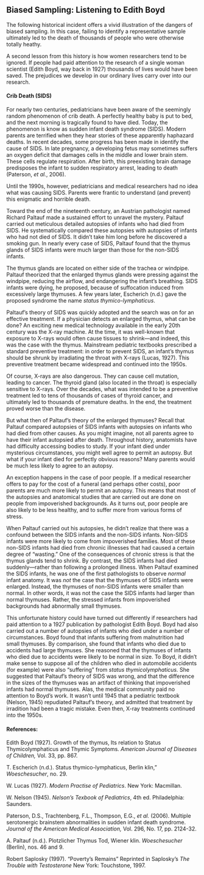 


## Biased Sampling: Listening to Edith Boyd

The following historical incident offers a vivid illustration of the
dangers of biased sampling. In this case, failing to identify a
representative sample ultimately led to the death of thousands of
people who were otherwise totally heathy.

A second lesson from this history is how women researchers tend to
be ignored. If people had paid attention to the research of a single
woman scientist (Edith Boyd, way back in 1927) thousands of lives
would have been saved. The prejudices we develop in our ordinary
lives carry over into our research.

#### Crib Death (SIDS)

For nearly two centuries, pediatricians have been aware of the
seemingly random phenomenon of crib death. A perfectly healthy baby
is put to bed, and the next morning is tragically found to have
died. Today, the phenomenon is know as sudden infant death syndrome
(SIDS). Modern parents are terrified when they hear stories of these
apparently haphazard deaths. In recent decades, some progress has
been made in identify the cause of SIDS. In late pregnancy, a
developing fetus may sometimes suffers an oxygen deficit that
damages cells in the middle and lower brain stem. These cells
regulate respiration. After birth, this preexisting brain damage
predisposes the infant to sudden respiratory arrest, leading to
death (Paterson, *et al.*, 2006).

Until the 1990s, however, pediatricians and medical researchers had
no idea what was causing SIDS. Parents were frantic to understand
(and prevent) this enigmatic and horrible death.

Toward the end of the nineteenth century, an Austrian pathologist
named Richard Paltauf made a sustained effort to unravel the
mystery. Paltauf carried out meticulous detailed autopsies of
infants who had died from SIDS. He systematically compared these
autopsies with autopsies of infants who had not died of SIDS. It
didn't take him long before he discovered a smoking gun. In nearly
every case of SIDS, Paltauf found that the thymus glands of SIDS
infants were much larger than those for the non-SIDS infants.

The thymus glands are located on either side of the trachea or
windpipe. Paltauf theorized that the enlarged thymus glands were
pressing against the windpipe, reducing the airflow, and endangering
the infant's breathing. SIDS infants were dying, he proposed,
because of suffocation induced from excessively large thymuses. A
few years later, Escherich (n.d.) gave the proposed syndrome the
name *status thymico-lymphaticus*.

Paltauf's theory of SIDS was quickly adopted and the search was on
for an effective treatment. If a physician detects an enlarged
thymus, what can be done? An exciting new medical technology
available in the early 20th century was the X-ray machine. At the
time, it was well-known that exposure to X-rays would often cause
tissues to shrink---and indeed, this was the case with the thymus.
Mainstream pediatric textbooks prescribed a standard preventive
treatment: in order to prevent SIDS, an infant's thymus should be
shrunk by irradiating the throat with X-rays (Lucas, 1927). This
preventive treatment became widespread and continued into the 1950s.

Of course, X-rays are also dangerous. They can cause cell mutation,
leading to cancer. The thyroid gland (also located in the throat) is
especially sensitive to X-rays. Over the decades, what was intended
to be a preventive treatment led to tens of thousands of cases of
thyroid cancer, and ultimately led to thousands of premature deaths.
In the end, the treatment proved worse than the disease.

But what then of Paltauf's theory of the enlarged thymuses? Recall
that Paltauf compared autopsies of SIDS infants with autopsies on
infants who had died from other causes. As you might imagine, not
all parents agree to have their infant autopsied after death.
Throughout history, anatomists have had difficulty accessing bodies
to study. If your infant died under mysterious circumstances, you
might well agree to permit an autopsy. But what if your infant died
for perfectly obvious reasons? Many parents would be much less
likely to agree to an autopsy.

An exception happens in the case of poor people. If a medical
researcher offers to pay for the cost of a funeral (and perhaps
other costs), poor parents are much more likely to permit an
autopsy. This means that most of the autopsies and anatomical
studies that are carried out are done on people from impoverished
backgrounds. As it turns out, poor people are also likely to be less
healthy, and to suffer more from various forms of stress.

When Paltauf carried out his autopsies, he didn't realize that there
was a confound between the SIDS infants and the non-SIDS infants.
Non-SIDS infants were more likely to come from impoverished
families. Most of these non-SIDS infants had died from chronic
illnesses that had caused a certain degree of "wasting." One of the
consequences of chronic stress is that the thymus glands tend to
shrink. By contrast, the SIDS infants had died suddenly---rather
than following a prolonged illness. When Paltauf examined the SIDS
infants, he was one of the first pathologists to observe *normal*
infant anatomy. It was *not* the case that the thymuses of SIDS
infants were enlarged. Instead, the thymuses of non-SIDS infants
were smaller than normal. In other words, it was not the case the
SIDS infants had larger than normal thymuses. Rather, the stressed
infants from impoverished backgrounds had abnormally small thymuses.

This unfortunate history could have turned out differently if
researchers had paid attention to a 1927 publication by pathologist
Edith Boyd. Boyd had also carried out a number of autopsies of
infants who died under a number of circumstances. Boyd found that
infants suffering from malnutrition had small thymuses. By
comparison, she found that infants who died due to accidents had
large thymuses. She reasoned that the thymuses of infants who died
due to accidents were likely to be normal in size. To Boyd, it
didn't make sense to suppose all of the children who died in
automobile accidents (for example) were also "suffering" from
*status thymicolymphaticus.* She suggested that Paltauf's theory of
SIDS was wrong, and that the difference in the sizes of the thymuses
was an artifact of thinking that impoverished infants had normal
thymuses. Alas, the medical community paid no attention to Boyd's
work. It wasn't until 1945 that a pediatric textbook (Nelson, 1945)
repudiated Paltauf's theory, and admitted that treatment by
irradition had been a tragic mistake. Even then, X-ray treatments
continued into the 1950s.

#### References:

Edith Boyd (1927). Growth of the thymus, Its relation to Status
Thymicolymphaticus and Thymic Symptoms. *American Journal of
Diseases of Children,* Vol. 33, pp. 867.

T. Escherich (n.d.). Status thymico-lymphaticus, Berlin klin,"
*Woeschesucher*, no. 29.

W. Lucas (1927). *Modern Practise of Pediatrics*. New York:
Macmillan.

W. Nelson (1945). *Nelson's Texbook of Pediatrics*, 4th ed.
Philadelphia: Saunders.

Paterson, D.S., Trachtenberg, F.L., Thompson, E.G., *et al.* (2006).
Multiple serotonergic brainstem abnormalities in sudden infant death
syndrome. *Journal of the American Medical Association,* Vol. 296,
No. 17, pp. 2124-32.

A. Paltauf (n.d.). Plotzlicher Thymus Tod, Wiener klin.
*Woeschesucher* (Berlin), nos. 46 and 9.

Robert Saplosky (1997). "Poverty's Remains" Reprinted in Saplosky's
*The Trouble with Testosterone* New York: Touchstone, 1997.
